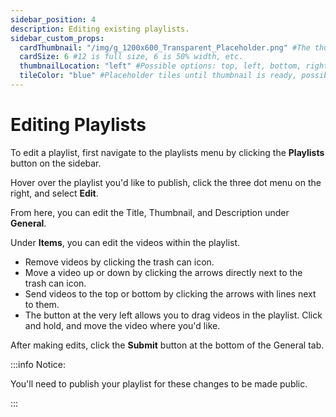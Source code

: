 ---
sidebar_position: 4
description: Editing existing playlists.
sidebar_custom_props:
  cardThumbnail: "/img/g_1200x600_Transparent_Placeholder.png" #The thumbnail on the category card.
  cardSize: 6 #12 is full size, 6 is 50% width, etc.
  thumbnailLocation: "left" #Possible options: top, left, bottom, right, none
  tileColor: "blue" #Placeholder tiles until thumbnail is ready, possible options: blue, cream, darkpurple, lightpurple, mauve, orange, pink, none
---

# Editing Playlists

To edit a playlist, first navigate to the playlists menu by clicking the **Playlists** button on the sidebar.

Hover over the playlist you'd like to publish, click the three dot menu on the right, and select **Edit**.

From here, you can edit the Title, Thumbnail, and Description under **General**.

Under **Items**, you can edit the videos within the playlist.

- Remove videos by clicking the trash can icon.
- Move a video up or down by clicking the arrows directly next to the trash can icon.
- Send videos to the top or bottom by clicking the arrows with lines next to them.
- The button at the very left allows you to drag videos in the playlist. Click and hold, and move the video where you'd like.

After making edits, click the **Submit** button at the bottom of the General tab.

:::info Notice:

You'll need to publish your playlist for these changes to be made public.

:::
